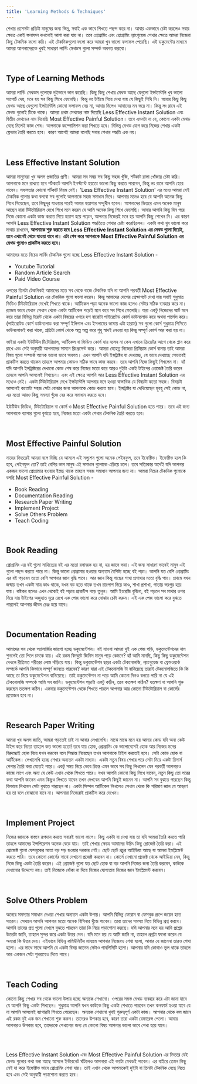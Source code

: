 ```yaml
---
title: 'Learning Methods & Techniques'
---
```


শেখার প্রসেসটা প্রতিটা মানুষের জন্য ভিন্ন, সবাই এক ভাবে শিখতে পছন্দ করে না। আবার একভাবে চেষ্টা করলেও সবার ক্ষেত্রে একই ফলাফল কখনোই আশা করা যায় না। তবে প্রোগ্রামিং এবং প্রোগ্রামিং ল্যাংগুয়েজ শেখার ক্ষেত্রে আমরা নিজেরা কিছু টেকনিক ফলো করি। এই টেকনিকগুলো ফলো করে আমরা খুব ভালো ফলাফল পেয়েছি। এই ডকুমেন্টের মাধ্যমে আমরা আপনাদেরকে খুবই সাধারণ লার্নিং মেথডস গুলো সম্পর্ক অবগত করবো।

<br />

## Type of Learning Methods

আমরা লার্নিং মেথডস গুলোকে দুইভাগে ভাগ করেছি। কিছু কিছু শেখার মেথড আছে যেগুলো ইন্সট্যান্টলি খুব ভালো সাপোর্ট দেয়, মনে হয় সব কিছু শিখে ফেলেছি। কিন্তু লং টাইমে গিয়ে দেখা যায় যে কিছুই শিখি নি। আবার কিছু কিছু মেথড আছে যেগুলো ইন্সট্যান্টলি কোনো ফলাফল দেয় না, আবার দিলেও আমাদের মন ভরে না। কিন্তু লং রানে এই মেথড গুলোই টিকে থাকে। আমরা প্রথম মেথডের নাম দিয়েছি Less Effective Instant Solution এবং দ্বিতীয় মেথডের নাম দিয়েছি Most Effective Painful Solution। তবে এমনটা না যে, কোনো একটা মেথড বেছে নিলেই কাজ শেষ। আপনাকে কম্পোসিশন করা শিখতে হবে। বিভিন্ন মেথড যোগ করে নিজের শেখার একটা ফ্লেভার তৈরি করতে হবে। কারণ আগেই আমরা বলেছি সবার শেখার পদ্ধতি এক নয়।

<br />

## Less Effective Instant Solution

আমরা মানুষেরা খুব অলস প্রজাতির প্রাণী। আমরা সব সময় সব কিছু সহজ খুঁজি, শর্টকাট রাস্তা খোঁজার চেষ্টা করি। আপনাকে মনে রাখতে হবে শর্টকাটে আপনি ইনস্ট্যান্ট হয়তো ভালো কিছু করতে পারবেন, কিন্তু লং রানে আপনি হেরে যাবেন। সফলতার কোনো শর্টকাট নিয়ম নেই। 'Less Effective Instant Solution' এর মধ্যে আমরা যেই টেকনিক গুলোর কথা বলবো সব গুলোই আপনাকে সহজ সমাধান দিবে। আপনার মনেও হবে যে আপনি অনেক কিছু শিখে গিয়েছেন, তবে কিছুদূর যাওয়ার পরেই আবার হতাশার সম্মুখীন হবেন। আপনাদের ভিতরে এমন অনেক মানুষ আছেন যারা টিউটোরিয়াল দেখে শিখে মনে করেন যে আমি অনেক কিছু শিখে ফেলেছি। আবার আপনি কিছু দিন পরে নিজে কোনো একটা কাজ করতে গিয়ে হতাশ হয়ে পড়েন, আপনার নিজেরই মনে হয় আপনি কিছু শেখেন নি। এর কারণ আপনি Less Effective Instant Solution পদ্ধতিতে শেখার চেষ্টা করেছিলেন। একটা কথা খুব ভালো করে মাথায় রাখবেন, **আপনাকে শুরু করতে হবে Less Effective Instant Solution এর মেথড গুলো দিয়েই, তবে এখানেই থেমে যাওয়া যাবে না। এটা শেষ করে আপনাকে Most Effective Painful Solution এর মেথড গুলোও প্রাকটিস করতে হবে।**

আমাদের মতে নিচের লার্নিং টেকনিক গুলো হচ্ছে Less Effective Instant Solution -

-   Youtube Tutorial
-   Random Article Search
-   Paid Video Course

ওপরের তিনটা টেকনিকই আমাদের মতে সব থেকে বাজে টেকনিক যদি না আপনি পরবর্তী Most Effective Painful Solution এর টেকনিক গুলো ফলো করেন। কিন্তু আমাদের দেশের প্রেক্ষাপটে দেখা যায় সবাই শুধুমাত্র ভিডিও টিউটোরিয়াল দেখেই শিখতে থাকে। আর্টিকেল পড়া অনেক ভালো কাজ হলেও সেটার সঠিক ব্যবহার করে না। র‍্যান্ডম ভাবে যেখান সেখান থেকে একটা আর্টিকেল পড়েই মনে করে সব শিখে ফেলেছি। যারা একটু নিজেদের স্মার্ট মনে করে তারা বিভিন্ন টরেন্ট থেকে একটা বিষয়ের ওপরে দশ বারোটা পাইরেটেড কোর্স ডাউনলোড করে অথবা পার্সেস করে। (পাইরেটেড কোর্স ডাউনলোড করা সম্পূর্ণ ইলিগাল এবং ইসলামের ভাষায় এটা হারাম) সব গুলো কোর্স শুধুমাত্র পিসিতে ডাউনলোডই করা থাকে, প্রতিটা কোর্স থেকে অল্প অল্প করে শুধু স্বাদই নেওয়া হয় কিন্তু সম্পূর্ণ কোর্স আর করা হয় না।

ভাইয়া একটা ইউটিউব টিটোরিয়াল, আর্টিকেল বা ভিডিও কোর্স যায় বলেন না কেন এখানে ক্রিয়েটর আগে থেকে প্লান করে রাখে এবং সেই অনুযায়ী আপনাদের সামনে রিপ্রেসেন্ট করে। আমরা যেহেতু নিজেরা প্রিমিয়াম কোর্স বানায় তাই আমরা বিষয় গুলো সম্পর্কে অনেক ভালো ভাবে অবগত। এখন আপনি যদি ইন্সট্রাক্টর যা দেখাচ্ছে, যে ভাবে দেখাচ্ছে সেভাবেই প্রাকটিস করতে থাকেন তাহলে আপনার কোডও সঠিক ভাবে কাজ করবে। তবে আপনি নিজে কিছুই শিখলেন না। হ্যাঁ যদি আপনি ইন্সট্রাক্টরের দেখানো কোড শেষ করে নিজের মতো করে আরও দুইটা একই টাইপের প্রোজেক্ট তৈরি করেন তাহলে আপনি আসলেই শিখছেন। এবং এই ক্ষেত্রে আপনি আর Less Effective Instant Solution এর মধ্যেও নেই। একটা টিউটোরিয়াল দেখে ইন্সট্যান্টলি আপনার মনে হওয়া স্বাভাবিক যে বিষয়টা কতো সহজ। বিষয়টা আসলেই কতোটা সহজ সেটা বোঝার জন্য আপনাকে কোড করতে হবে। ইন্সট্রাক্টর যা দেখিয়েছেন হুবহু সেই কোড না, এর মতো আরও কিছু সমস্যা খুঁজে বের করে সমাধান করতে হবে।

ইউটিউব ভিডিও, টিউটোরিয়াল বা কোর্স ও Most Effective Painful Solution হতে পারে। তবে এই জন্য আপনাকে ব্যাপার গুলো বুঝতে হবে, নিজের মতো একটা শেখার টেকনিক তৈরি করতে হবে।

<br />

## Most Effective Painful Solution

নামের ভিতরেই আমরা বলে দিচ্ছি যে আসলে এই সল্যুশন গুলো অনেক পেইনফুল, তবে ইফেক্টিভ। ইফেক্টিভ হলে কি হবে, পেইনফুল তো? তাই বেশির ভাগ মানুষ এই সমাধান গুলোকে এড়িয়ে চলে। তবে সত্যিকার অর্থেই যদি আপনার একজন ভালো প্রোগ্রামার হওয়ার ইচ্ছে থাকে তাহলে সহজ সমাধান আপনার জন্য না। আমরা নিচের টেকনিক গুলোকে বলছি Most Effective Painful Solution -

-   Book Reading
-   Documentation Reading
-   Research Paper Writing
-   Implement Project
-   Solve Others Problem
-   Teach Coding

<br />

## Book Reading

প্রোগ্রামিং এর বই গুলো সাহিত্যের বই এর মতো রসাত্মক হয় না, হয় জ্ঞানে ভরা। এই জন্য সাধারণ ভাবেই মানুষ এই গুলো পছন্দ করতে পারে না। কিন্তু ভালো প্রোগ্রামার হওয়ার অন্যতম বৈশিষ্ট্য হচ্ছে বই পড়া। আপনি যত বেশি প্রোগ্রামিং এর বই পড়বেন ততো বেশি আপনার জ্ঞান বৃদ্ধি পাবে। আর জ্ঞান কিন্তু গাছের শাখা প্রশাখার মতো বৃদ্ধি পায়। প্রথমে যখন জন্মায় তখন একটা মাত্র কাণ্ড থাকে, যখন বড় হতে থাকে তখন চারপাশ দিয়ে কাণ্ড, শাখা প্রশাখা, পাতায় ভরপুর হয়ে যায়। কষ্টকর হলেও এখন থেকেই বই পড়ার প্রাকটিস গড়ে তুলুন। আমি ইংরেজি বুঝিনা, বই পড়লে সব মাথার ওপর দিয়ে যায় টাইপের অজুহাত দূরে রেখে এক পেজ ভালো করে বোঝার চেষ্টা করুন। এই এক পেজ ভালো করে বুঝতে পারলেই আপনার জীবন চেঞ্জ হয়ে যাবে।

<br />

## Documentation Reading

আমাদের সব থেকে অ্যালার্জির জায়গা হচ্ছে ডকুমেন্টেশন। বই যাওবা আমরা দুই এক পেজ পড়ি, ডকুমেন্টেশনের নাম শুনলেই তো পিলে চমকে যায়। এই রকম বিদঘুটে জিনিস মানুষ পড়ে কেমনে? হ্যাঁ আমি মানছি, কিছু কিছু ডকুমেন্টেশন দেখলে রীতিমত শরীরের লোম দাঁড়িয়ে যায়। কিন্তু ডকুমেন্টেশন ছাড়া একটা টেকনোলজি, ল্যাংগুয়েজ বা ফ্রেমওয়ার্ক সম্পর্কে আপনি কিভাবে সম্পূর্ণ জানতে পারবেন? কারণ যারা এই টেকনোলজি টা বানিয়েছে তারাই টেকনোলজিতে কি কি আছে তা নিয়ে ডকুমেন্টেশন বানিয়েছে। তাই ডকুমেন্টেশন না পড়ে আমি কোনো দিনও বলতে পারি না যে এই টেকনোলজি সম্পর্কে আমি সব জানি। ডকুমেন্টেশন পড়াটা একটু কঠিন, তবে কতক্ষণ কঠিন? যতক্ষণ না আপনি শুরু করছেন ততক্ষণ কঠিন। একবার ডকুমেন্টেশন থেকে শিখতে পারলে আপনার আর কোনো টিউটোরিয়াল বা কোর্সের প্রয়োজন হবে না।

<br />

## Research Paper Writing

আমরা খুব অলস জাতি, আমরা পড়তেই চাই না আবার লেখালেখি। মাঝে মাঝে মনে হয় আমার কোড যদি অন্য কেউ টাইপ করে দিতো তাহলে কত ভালো হতো! তবে যায় হোক, প্রোগ্রামিং কে ভালোবেসেই হোক আর নিজের মনের বিরুদ্ধ্যেই হোক বিয়ে যখন করবেন বলে সিদ্ধান্ত নিয়েছেন তখন আপনাকে টাইপ করতেই হবে। সেটা কোড হোক বা আর্টিকেল। লেখালেখি হচ্ছে শেখার অন্যতম একটা মাধ্যম। একটা নতুন বিষয় শেখার পরে সেটা নিয়ে একটা রিসার্স পেপার তৈরি করা যেতেই পারে। একটু সময় নিয়ে ভেবে চিন্তে এমন ভাবে সব কিছু লিখলেন যেন পরবর্তী আপনারও কাজে লাগে এবং অন্য যে কেউ এখান থেকে শিখতে পারে। যখন আপনি কোনো কিছু লিখে যাবেন, নতুন কিছু তো পরের কথা আপনি জানেন এমন কিছুও লিখতে যাবেন তখন দেখবেন আপনি কিছুই জানেন না। আপনি সব বুঝতে পারছেন কিন্তু কিভাবে লিখবেন সেটা বুঝতে পারছেন না। একটা সিম্পল আর্টিকেল লিখলেও সেখান থেকে কি পরিমাণ জ্ঞান যে আহরণ হয় তা বলে বোঝানো যাবে না। আপনারা নিজেরাই প্রাকটিস করে দেখেন।

<br />

## Implement Project

নিজের জ্ঞানকে বাস্তবে রূপদান করতে সবারই ভালো লাগে। কিছু একটা যা দেখা যায় তা যদি আমরা তৈরি করতে পারি তাহলে আমাদের ইন্সপিরেশন অনেক বেড়ে যায়। তাই শেখার ক্ষেত্রে আমাদের উচিৎ কিছু প্রোজেক্ট তৈরি করা। এই প্রোজেক্ট গুলো ফেসবুকের মতো বড় সড় হওয়ার দরকার নেই। ছোট ছোট প্রচুর আইডিয়া আছে যা আমরা ইমপ্লিমেন্ট করতে পারি। তবে কোনো কোর্সের সাথে দেখানো প্রজেক্ট করবেন না। কোর্সে দেখানো প্রজেক্ট থেকে আইডিয়া নেন, কিন্তু নিজে কিছু একটা তৈরি করেন। এই প্রোজেক্ট গুলো যত ছোট হোক বা বড় আপনি নিজের জন্য তৈরি করবেন, কাউকে দেখানোর উদ্দেশ্যে নয়। তাই নিজেকে ধোঁকা না দিয়ে নিজের যোগ্যতায় নিজের জ্ঞান ইমপ্লিমেন্ট করবেন।

<br />

## Solve Others Problem

অন্যের সমস্যার সমাধান দেওয়া শেখার অন্যতম একটা উপায়। আপনি বিভিন্ন ফোরাম বা ফেসবুক গ্রুপে জয়েন হতে পারেন। সেখানে আপনি আপনার মতো অনেক বিগিনার খুঁজে পাবেন। তারা তাদের সমস্যা নিয়ে বিভিন্ন প্রশ্ন করবে। আপনি তাদের প্রশ্ন গুলো দেখলে বুঝতে পারবেন তারা কি নিয়ে পড়াশোনা করছে। যদি আপনার মনে হয় আমি প্রশ্নের উত্তরটা জানি, তাহলে সুন্দর করে একটা উত্তর দেন। যদি মনে হয় যে আমি জানি না, তাহলে প্রশ্নটা ফলো করেন যে অন্যরা কি উত্তর দেয়। এইভাবে বিভিন্ন কমিউনিটির মাধ্যমে আপনার নিজেরও শেখা হলো, আবার যে জানেনা তারও শেখা হলো। এর সাথে সাথে আপনি যে একটা বিষয় জানেন সেটাও পাবলিসিটি হলো। আপনার যদি কোথাও ভুল থাকে তাহলে আর একজন সেটা শুধরায়েও দিতে পারে।

<br />

## Teach Coding

কোনো কিছু শেখার সব থেকে ভালো উপায় হচ্ছে অন্যকে শেখানো। ওপরের সমস্ত মেথড ব্যবহার করে এটা জানা যাবে যে আপনি কিছু একটা শিখছেন। শুধুমাত্র আপনি যখন কাউকে কিছু একটা শেখাতে পারবেন তখন কনফার্ম হওয়া যাবে যে না আপনি আসলেই ব্যাপারটা শিখতে পেরেছেন। অন্যকে শেখানো খুবই গুরুত্বপূর্ণ একটা কাজ। আপনার থেকে কম জানে এই রকম দুই এক জন শেখানো শুরু করুন। তাদেরও উপকার হবে, কারণ তারা একটা রেফারেন্স পেলো। আবার আপনারও উপকার হবে, তাদেরকে শেখানোর জন্য যে কোনো বিষয় আপনার ভালো ভাবে শেখা হয়ে যাবে।

<br /> <br />

Less Effective Instant Solution এবং Most Effective Painful Solution এর ভিতরে যেই মেথড গুলোর কথা বলা আছে আসলে ইন্টারনেট ঘাঁটলেও আপনারা এই কয়টা মেথডই পাবেন। এর বাইরে তেমন কিছু নেই যা করে ইফেক্টিভ ভাবে প্রোগ্রামিং শেখা যায়। তাই এখান থেকে আপনাকেই দুইটা বা তিনটা টেকনিক বেছে নিতে হবে এবং সেই অনুযায়ী পড়াশোনা করতে হবে।

